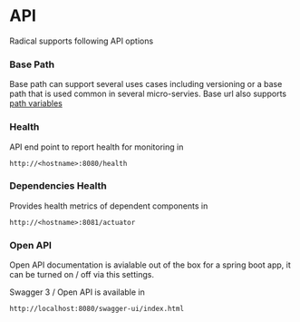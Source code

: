 # API

Radical supports following API options

### Base Path

Base path can support several uses cases including versioning or a base path that is used common in several micro-servies. Base url also supports [path variables](../advanced/path_variables)

### Health 

API end point to report health for monitoring in 

`http://<hostname>:8080/health`

### Dependencies Health 

Provides health metrics of dependent components in 

`http://<hostname>:8081/actuator`

### Open API 

Open API documentation is avialable out of the box for a spring boot app, it can be turned on / off via this settings.

Swagger 3 / Open API is available in 

`http://localhost:8080/swagger-ui/index.html`
